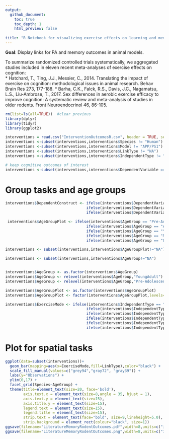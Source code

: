 ```yaml
---
output:
  github_document:
    toc: true
    toc_depth: 1
    html_preview: false
    
title: "R Notebook for visualizing exercise effects on learning and memory in rodents"
---
```


**Goal**: Display links for PA and memory outcomes in animal models.

To summarize randomized controlled trials systematically, we aggregated studies included in eleven recent meta-analyses of exercise effects on cognition:    
  * Hatchard, T., Ting, J.J., Messier, C., 2014. Translating the impact of exercise on cognition: methodological issues in animal research. Behav Brain Res 273, 177-188.
  * Barha, C.K., Falck, R.S., Davis, J.C., Nagamatsu, L.S., Liu-Ambrose, T., 2017. Sex differences in aerobic exercise efficacy to improve cognition: A systematic review and meta-analysis of studies in older rodents. Front Neuroendocrinol 46, 86-105.  
  


```r
rm(list=ls(all=TRUE))  #clear previous
library(dplyr)
library(tidyr)
library(ggplot2)

interventions = read.csv("InterventionOutcomesR.csv", header = TRUE, sep = ",")
interventions <-subset(interventions,interventions$Species != "Human")
interventions <-subset(interventions,interventions$Model != "APP/PS1")
interventions <-subset(interventions,interventions$LinkType != "NA")
interventions <-subset(interventions,interventions$IndependentType != "Rotarod")

# keep cognitive outcomes of interest
interventions <-subset(interventions,interventions$DependentVariable == "Spatial" |interventions$DependentVariable == "SpatialAcquisition" | interventions$DependentVariable == "SpatialProbe")


```


# Group tasks and age groups

```r

interventions$DependentConstruct <- ifelse(interventions$DependentVariable == "Spatial","Spatial",
                                    ifelse(interventions$DependentVariable == "SpatialAcquisition","Spatial",
                                    ifelse(interventions$DependentVariable == "SpatialProbe","Spatial","Other")))
```

```r
 interventions$AgeGroupPlot <- ifelse(interventions$AgeGroup == "Pre-Adolescent","Young",
                                    ifelse(interventions$AgeGroup == "Adolescent","Young",
                                    ifelse(interventions$AgeGroup == "YoungAdult","Young",
                                    ifelse(interventions$AgeGroup == "MiddleAge","Older",
                                    ifelse(interventions$AgeGroup == "Older","Older","Other")))))

interventions <- subset(interventions,interventions$AgeGroupPlot!="NA")

interventions <- subset(interventions,interventions$AgeGroup!="NA")


interventions$AgeGroup <- as.factor(interventions$AgeGroup)
interventions$AgeGroup <- relevel(interventions$AgeGroup,"YoungAdult")
interventions$AgeGroup <- relevel(interventions$AgeGroup,"Pre-Adolescent")

interventions$AgeGroupPlot <- as.factor(interventions$AgeGroupPlot)
interventions$AgeGroupPlot <- factor(interventions$AgeGroupPlot,levels=rev(levels(interventions$AgeGroupPlot)))
```


```r

interventions$ExerciseMode <- ifelse(interventions$IndependentType == "ForcedSwimming","Forced",
                                    ifelse(interventions$IndependentType == "ForcedTreadmill","Forced",
                                    ifelse(interventions$IndependentType == "ForcedWheelRunning","Forced",
                                    ifelse(interventions$IndependentType == "MotorizedWheel","Forced",
                                    ifelse(interventions$IndependentType == "Treadmill","Forced",
                                    ifelse(interventions$IndependentType == "VoluntaryWheelRunning","Voluntary","Other"))))))
```


# Plot for spatial tasks

```r
ggplot(data=subset(interventions))+
  geom_bar(mapping=aes(x=ExerciseMode,fill=LinkType),color="black") +
  scale_fill_manual(values=c("grey94","gray72", "gray39")) +
  labs(y="Observations") +
  ylim(0,17) +
  facet_grid(Species~AgeGroup) +
  theme(title=element_text(size=20, face='bold'),
        axis.text.x = element_text(size=8,angle = 35, hjust = 1),
        axis.text.y = element_text(size=15),
        axis.title.y = element_text(size=15),
        legend.text = element_text(size=15),
        legend.title = element_text(size=15),
        strip.text = element_text(face="bold", size=9,lineheight=5.0), 
        strip.background = element_rect(colour="black", size=1))
ggsave(filename="LiteratureMemoryRodentOutcomes.pdf",width=8,units=c("in"),dpi=300)
ggsave(filename="LiteratureMemoryRodentOutcomes.png",width=8,units=c("in"),dpi=300)

```


